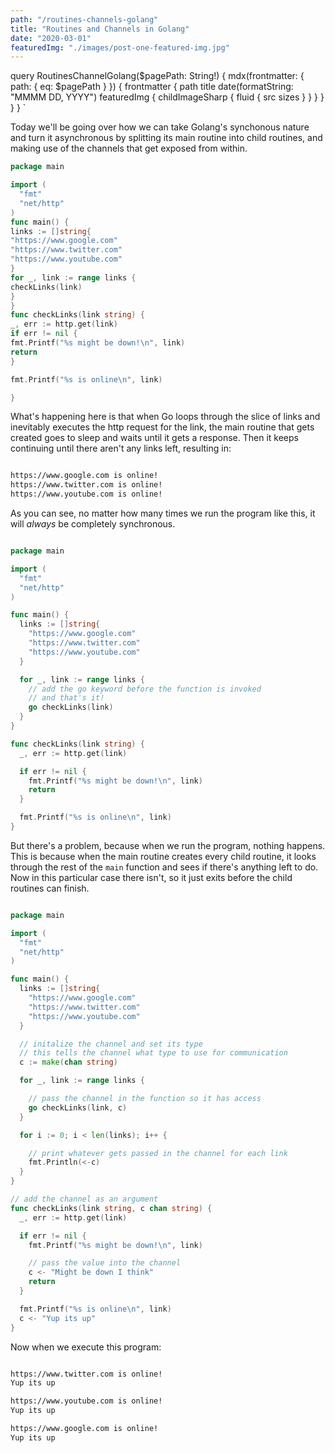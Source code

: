 ```yaml
---
path: "/routines-channels-golang"
title: "Routines and Channels in Golang"
date: "2020-03-01"
featuredImg: "./images/post-one-featured-img.jpg"
---
```



  query RoutinesChannelGolang($pagePath: String!) {
    mdx(frontmatter: { path: { eq: $pagePath } }) {
      frontmatter {
        path
        title
        date(formatString: "MMMM DD, YYYY")
        featuredImg {
          childImageSharp {
            fluid {
              src
              sizes
            }
          }
        }
      }
    }
  }
`

<PageQuoteText>
  Today we'll be going over how we can take Golang's synchonous nature and turn
  it asynchronous by splitting its main routine into child routines, and making
  use of the channels that get exposed from within.
</PageQuoteText>

<WhatIsRoutine />

```go
package main

import (
  "fmt"
  "net/http"
)
func main() {
links := []string{
"https://www.google.com"
"https://www.twitter.com"
"https://www.youtube.com"
}
for _, link := range links {
checkLinks(link)
}
}
func checkLinks(link string) {
_, err := http.get(link)
if err != nil {
fmt.Printf("%s might be down!\n", link)
return
}

fmt.Printf("%s is online\n", link)

}

```

What's happening here is that when Go loops through the slice of links and inevitably executes the http request for the link, the main routine that gets created goes to sleep and waits until it gets a response. Then it keeps continuing until there aren't any links left, resulting in:

```bash

https://www.google.com is online!
https://www.twitter.com is online!
https://www.youtube.com is online!

```

As you can see, no matter how many times we run the program like this, it will _always_ be completely synchronous.

<HowToMakeRoutine />

```go

package main

import (
  "fmt"
  "net/http"
)

func main() {
  links := []string{
    "https://www.google.com"
    "https://www.twitter.com"
    "https://www.youtube.com"
  }

  for _, link := range links {
    // add the go keyword before the function is invoked
    // and that's it!
    go checkLinks(link)
  }
}

func checkLinks(link string) {
  _, err := http.get(link)

  if err != nil {
    fmt.Printf("%s might be down!\n", link)
    return
  }

  fmt.Printf("%s is online\n", link)
}

```

But there's a problem, because when we run the program, nothing happens. This is because when the main routine creates every child routine, it looks through the rest of the `main` function and sees if there's anything left to do. Now in this particular case there isn't, so it just exits before the child routines can finish.

<AllowingCommunication />

```go

package main

import (
  "fmt"
  "net/http"
)

func main() {
  links := []string{
    "https://www.google.com"
    "https://www.twitter.com"
    "https://www.youtube.com"
  }

  // initalize the channel and set its type
  // this tells the channel what type to use for communication
  c := make(chan string)

  for _, link := range links {

    // pass the channel in the function so it has access
    go checkLinks(link, c)
  }

  for i := 0; i < len(links); i++ {

    // print whatever gets passed in the channel for each link
    fmt.Println(<-c)
  }
}

// add the channel as an argument
func checkLinks(link string, c chan string) {
  _, err := http.get(link)

  if err != nil {
    fmt.Printf("%s might be down!\n", link)

    // pass the value into the channel
    c <- "Might be down I think"
    return
  }

  fmt.Printf("%s is online\n", link)
  c <- "Yup its up"
}

```

Now when we execute this program:

```bash

https://www.twitter.com is online!
Yup its up

https://www.youtube.com is online!
Yup its up

https://www.google.com is online!
Yup its up

```

<RoutineChannelsFinished />
